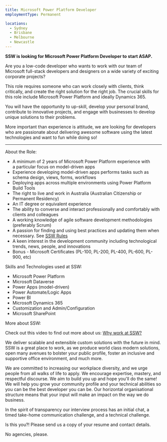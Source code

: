 ```yaml
---
title: Microsoft Power Platform Developer
employmentType: Permanent

locations:
  - Sydney
  - Brisbane
  - Melbourne
  - Newcastle
---
```


**SSW is looking for Microsoft Power Platform Developer to start ASAP.**

Are you a low-code developer who wants to work with our team of Microsoft full-stack developers and designers on a wide variety of exciting corporate projects?

This role requires someone who can work closely with clients, think critically, and create the right solution for the right job. The crucial skills for this role include Microsoft Power Platform and ideally Dynamics 365.

You will have the opportunity to up-skill, develop your personal brand, contribute to innovative projects, and engage with businesses to develop unique solutions to their problems.

More important than experience is attitude, we are looking for developers who are passionate about delivering awesome software using the latest technologies and want to fun while doing so!

***

About the Role:

* A minimum of 2 years of Microsoft Power Platform experience with a particular focus on model-driven apps
* Experience developing model-driven apps performs tasks such as schema design, views, forms, workflows
* Deploying apps across multiple environments using Power Platform Build Tools
* The right to live and work in Australia (Australian Citizenship or Permanent Residency)
* An IT degree or equivalent experience
* The ability to converse and interact professionally and comfortably with clients and colleagues
* A working knowledge of agile software development methodologies (preferably Scrum)
* A passion for finding and using best practices and updating them when necessary. See [SSW Rules](https://www.ssw.com.au/rules/)
* A keen interest in the development community including technological trends, news, people, and innovations
* Bonus - Microsoft Certificates (PL-100, PL-200, PL-400, PL-600, PL-900, etc)

Skills and Technologies used at SSW:

* Microsoft Power Platform
* Microsoft Dataverse
* Power Apps (model-driven)
* Power Automate/Logic Apps
* Power BI
* Microsoft Dynamics 365
* Customization and Admin/Configuration
* Microsoft SharePoint

More about SSW:

Check out this video to find out more about us: [Why work at SSW?](https://youtu.be/tWuutobJtdg)

We deliver scalable and extensible custom solutions with the future in mind. SSW is a great place to work, as we produce world class modern solutions, open many avenues to bolster your public profile, foster an inclusive and supportive office environment, and much more.

We are committed to increasing our workplace diversity, and we urge people from all walks of life to apply. We encourage expertise, mastery, and respectful discourse. We aim to build you up and hope you'll do the same! We will help you grow your community profile and your technical abilities so you can be the best developer you can be. Our horizontal organisational structure means that your input will make an impact on the way we do business.

In the spirit of transparency our interview process has an initial chat, a timed take-home communication challenge, and a technical challenge.

Is this you?! Please send us a copy of your resume and contact details.

No agencies, please.
